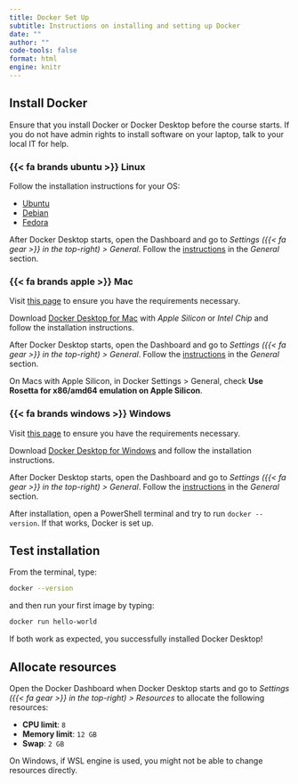 ```yaml
---
title: Docker Set Up
subtitle: Instructions on installing and setting up Docker
date: ""
author: ""
code-tools: false
format: html
engine: knitr
---
```


## Install Docker

Ensure that you install Docker or Docker Desktop before the course starts. If you do not have admin rights to install software on your laptop, talk to your local IT for help.

### {{< fa brands ubuntu >}} Linux

Follow the installation instructions for your OS:

  - [Ubuntu](https://docs.docker.com/install/linux/docker-ce/ubuntu/)
  - [Debian](https://docs.docker.com/install/linux/docker-ce/debian/)
  - [Fedora](https://docs.docker.com/install/linux/docker-ce/fedora/)

After Docker Desktop starts, open the Dashboard and go to *Settings ({{< fa gear >}} in the top-right) > General*. Follow the [instructions](https://docs.docker.com/desktop/settings/linux/) in the _General_ section.

### {{< fa brands apple >}} Mac

Visit [this page](https://docs.docker.com/docker-for-mac/install/#what-to-know-before-you-install) to ensure you have the requirements necessary.

Download [Docker Desktop for Mac](https://hub.docker.com/editions/community/docker-ce-desktop-mac) with _Apple Silicon_ or _Intel Chip_ and follow the installation instructions.

After Docker Desktop starts, open the Dashboard and go to *Settings ({{< fa gear >}} in the top-right) > General*. Follow the [instructions](https://docs.docker.com/desktop/settings/mac/) in the _General_ section.

::: {.callout-important}
On Macs with Apple Silicon, in Docker Settings > General, check **Use Rosetta for x86/amd64 emulation on Apple Silicon**.
:::

### {{< fa brands windows >}} Windows

Visit [this page](https://docs.docker.com/desktop/install/windows-install/) to ensure you have the requirements necessary.

Download [Docker Desktop for Windows](https://hub.docker.com/editions/community/docker-ce-desktop-windows) and follow the installation instructions. 

After Docker Desktop starts, open the Dashboard and go to *Settings ({{< fa gear >}} in the top-right) > General*. Follow the [instructions](https://docs.docker.com/desktop/settings/windows/) in the _General_ section.

After installation, open a PowerShell terminal and try to run `docker --version`. If that works, Docker is set up.

## Test installation

From the terminal, type:

```bash
docker --version
```

and then run your first image by typing:

```bash
docker run hello-world
```

If both work as expected, you successfully installed Docker Desktop!

## Allocate resources 

Open the Docker Dashboard when Docker Desktop starts and go to *Settings ({{< fa gear >}} in the top-right) > Resources* to allocate the following resources: 

  - **CPU limit**: `8`  
  - **Memory limit**: `12 GB`  
  - **Swap**: `2 GB`  

On Windows, if WSL engine is used, you might not be able to change resources directly.
